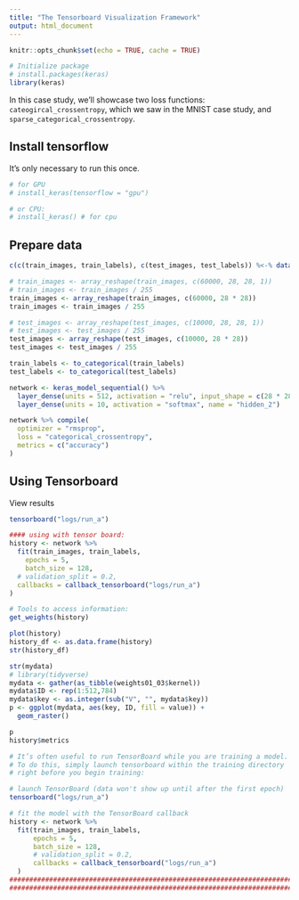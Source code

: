 ```yaml
---
title: "The Tensorboard Visualization Framework"
output: html_document
---
```


```r
knitr::opts_chunk$set(echo = TRUE, cache = TRUE)

# Initialize package
# install.packages(keras)
library(keras)
```

In this case study, we'll showcase two loss functions: `cateogircal_crossentropy`, which we saw in the MNIST case study, and `sparse_categorical_crossentropy`.

## Install tensorflow 

It's only necessary to run this once. 

```r
# for GPU
# install_keras(tensorflow = "gpu")

# or CPU:
# install_keras() # for cpu
```

## Prepare data

```r
c(c(train_images, train_labels), c(test_images, test_labels)) %<-% dataset_mnist()

# train_images <- array_reshape(train_images, c(60000, 28, 28, 1))
# train_images <- train_images / 255
train_images <- array_reshape(train_images, c(60000, 28 * 28))
train_images <- train_images / 255

# test_images <- array_reshape(test_images, c(10000, 28, 28, 1))
# test_images <- test_images / 255
test_images <- array_reshape(test_images, c(10000, 28 * 28))
test_images <- test_images / 255

train_labels <- to_categorical(train_labels)
test_labels <- to_categorical(test_labels)

network <- keras_model_sequential() %>%
  layer_dense(units = 512, activation = "relu", input_shape = c(28 * 28), name = "hidden_1") %>%
  layer_dense(units = 10, activation = "softmax", name = "hidden_2")

network %>% compile(
  optimizer = "rmsprop",
  loss = "categorical_crossentropy",
  metrics = c("accuracy")
)
```

## Using Tensorboard

View results

```r
tensorboard("logs/run_a")

```


```r

#### using with tensor board:
history <- network %>%
  fit(train_images, train_labels,
    epochs = 5,
    batch_size = 128,
  # validation_split = 0.2,
  callbacks = callback_tensorboard("logs/run_a")
)

```




```r
# Tools to access information:
get_weights(history)


```





```r
plot(history)
history_df <- as.data.frame(history)
str(history_df)
```



```r

str(mydata)
# library(tidyverse)
mydata <- gather(as_tibble(weights01_03$kernel))
mydata$ID <- rep(1:512,784)
mydata$key <- as.integer(sub("V", "", mydata$key))
p <- ggplot(mydata, aes(key, ID, fill = value)) +
  geom_raster()

p
history$metrics

# It’s often useful to run TensorBoard while you are training a model.
# To do this, simply launch tensorboard within the training directory
# right before you begin training:

# launch TensorBoard (data won't show up until after the first epoch)
tensorboard("logs/run_a")

# fit the model with the TensorBoard callback
history <- network %>%
  fit(train_images, train_labels,
      epochs = 5,
      batch_size = 128,
      # validation_split = 0.2,
      callbacks = callback_tensorboard("logs/run_a")
  )
####################################################################################
####################################################################################

```


